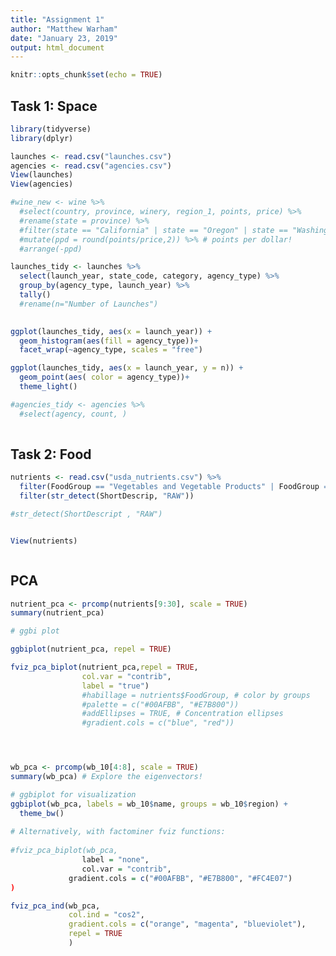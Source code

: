 ```yaml
---
title: "Assignment 1"
author: "Matthew Warham"
date: "January 23, 2019"
output: html_document
---
```


```r
knitr::opts_chunk$set(echo = TRUE)
```


## Task 1: Space 
```r

library(tidyverse)
library(dplyr)

launches <- read.csv("launches.csv")
agencies <- read.csv("agencies.csv")
View(launches)
View(agencies)

#wine_new <- wine %>% 
  #select(country, province, winery, region_1, points, price) %>% 
  #rename(state = province) %>% 
  #filter(state == "California" | state == "Oregon" | state == "Washington") %>% 
  #mutate(ppd = round(points/price,2)) %>% # points per dollar!
  #arrange(-ppd)

launches_tidy <- launches %>% 
  select(launch_year, state_code, category, agency_type) %>% 
  group_by(agency_type, launch_year) %>% 
  tally() 
  #rename(n="Number of Launches")
  

ggplot(launches_tidy, aes(x = launch_year)) +
  geom_histogram(aes(fill = agency_type))+
  facet_wrap(~agency_type, scales = "free")

ggplot(launches_tidy, aes(x = launch_year, y = n)) +
  geom_point(aes( color = agency_type))+
  theme_light()

#agencies_tidy <- agencies %>% 
  #select(agency, count, )
  

```

## Task 2: Food

```r

nutrients <- read.csv("usda_nutrients.csv") %>% 
  filter(FoodGroup == "Vegetables and Vegetable Products" | FoodGroup == "Fruits and Fruit Juices") %>% 
  filter(str_detect(ShortDescrip, "RAW"))

#str_detect(ShortDescript , "RAW")


View(nutrients)



```

## PCA

```r

nutrient_pca <- prcomp(nutrients[9:30], scale = TRUE)
summary(nutrient_pca)

# ggbi plot

ggbiplot(nutrient_pca, repel = TRUE)

fviz_pca_biplot(nutrient_pca,repel = TRUE,
                col.var = "contrib",
                label = "true")
                #habillage = nutrients$FoodGroup, # color by groups
                #palette = c("#00AFBB", "#E7B800"))
                #addEllipses = TRUE, # Concentration ellipses
                #gradient.cols = c("blue", "red"))




wb_pca <- prcomp(wb_10[4:8], scale = TRUE)
summary(wb_pca) # Explore the eigenvectors!

# ggbiplot for visualization
ggbiplot(wb_pca, labels = wb_10$name, groups = wb_10$region) +
  theme_bw()
  
# Alternatively, with factominer fviz functions: 
  
#fviz_pca_biplot(wb_pca,
                label = "none",
                col.var = "contrib",
             gradient.cols = c("#00AFBB", "#E7B800", "#FC4E07")
)

fviz_pca_ind(wb_pca,
             col.ind = "cos2", 
             gradient.cols = c("orange", "magenta", "blueviolet"),
             repel = TRUE
             )


```

